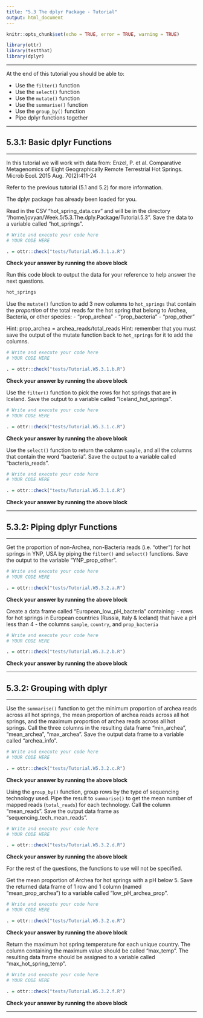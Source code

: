 ```yaml
---
title: "5.3 The dplyr Package - Tutorial"
output: html_document
---
```


```r
knitr::opts_chunk$set(echo = TRUE, error = TRUE, warning = TRUE)

library(ottr)
library(testthat)
library(dplyr)
```

---

At the end of this tutorial you should be able to:

* Use the `filter()` function
* Use the `select()` function
* Use the `mutate()` function
* Use the `summarise()` function
* Use the `group_by()` function
* Pipe dplyr functions together

---

## 5.3.1: Basic dplyr Functions

---

In this tutorial we will work with data from:
Enzel, P. et al. Comparative Metagenomics of Eight Geographically Remote Terrestrial Hot Springs. Microb Ecol. 2015 Aug. 70(2):411-24

Refer to the previous tutorial (5.1 and 5.2) for more information. 

The dplyr package has already been loaded for you.

Read in the CSV "hot_spring_data.csv" and will be in the directory "/home/jovyan/Week.5/5.3.The.dply.Package/Tutorial.5.3". Save the data to a variable called "hot_springs".
```r
# Write and execute your code here
# YOUR CODE HERE
```

```r
. = ottr::check("tests/Tutorial.W5.3.1.a.R")
```
**Check your answer by running the above block** 

Run this code block to output the data for your reference to help answer the next questions.

```r
hot_springs
```

Use the `mutate()` function to add 3 new columns to `hot_springs` that contain the *proportion* of the total reads for the hot spring that belong to Archea, Bacteria, or other species:
- "prop_archea"
- "prop_bacteria"
- "prop_other"

Hint: prop_archea = archea_reads/total_reads
Hint: remember that you must save the output of the mutate function back to `hot_springs` for it to add the columns.
```r
# Write and execute your code here
# YOUR CODE HERE
```

```r
. = ottr::check("tests/Tutorial.W5.3.1.b.R")
```
**Check your answer by running the above block** 

Use the `filter()` function to pick the rows for hot springs that are in Iceland. Save the output to a variable called "Iceland_hot_springs".
```r
# Write and execute your code here
# YOUR CODE HERE
```

```r
. = ottr::check("tests/Tutorial.W5.3.1.c.R")
```
**Check your answer by running the above block** 

Use the `select()` function to return the column `sample`, and all the columns that contain the word "bacteria". Save the output to a variable called "bacteria_reads".
```r
# Write and execute your code here
# YOUR CODE HERE
```

```r
. = ottr::check("tests/Tutorial.W5.3.1.d.R")
```
**Check your answer by running the above block** 

---

## 5.3.2: Piping dplyr Functions

---

Get the proportion of non-Archea, non-Bacteria reads (i.e. "other") for hot springs in YNP, USA by piping the `filter()` and `select()` functions. Save the output to the variable "YNP_prop_other".
```r
# Write and execute your code here
# YOUR CODE HERE
```

```r
. = ottr::check("tests/Tutorial.W5.3.2.a.R")
```
**Check your answer by running the above block** 

Create a data frame called "European_low_pH_bacteria" containing:
- rows for hot springs in European countries (Russia, Italy & Iceland) that have a pH less than 4
- the columns `sample`, `country`, and `prop_bacteria`
```r
# Write and execute your code here
# YOUR CODE HERE
```

```r
. = ottr::check("tests/Tutorial.W5.3.2.b.R")
```
**Check your answer by running the above block** 

---

## 5.3.2: Grouping with dplyr

---

Use the `summarise()` function to get the minimum proportion of archea reads across all hot springs, the mean proportion of archea reads across all hot springs, and the maximum proportion of archea reads across all hot springs. Call the three columns in the resulting data frame "min_archea", "mean_archea", "max_archea". Save the output data frame to a variable called "archea_info".
```r
# Write and execute your code here
# YOUR CODE HERE
```

```r
. = ottr::check("tests/Tutorial.W5.3.2.c.R")
```
**Check your answer by running the above block** 

Using the `group_by()` function, group rows by the type of sequencing technology used. Pipe the result to `summarise()` to get the mean number of mapped reads (`total_reads`) for each technology. Call the column "mean_reads". Save the output data frame as "sequencing_tech_mean_reads".
```r
# Write and execute your code here
# YOUR CODE HERE
```

```r
. = ottr::check("tests/Tutorial.W5.3.2.d.R")
```
**Check your answer by running the above block** 

For the rest of the questions, the functions to use will not be specified. 

Get the mean proportion of Archea for hot springs with a pH below 5. Save the returned data frame of 1 row and 1 column (named "mean_prop_archea") to a variable called "low_pH_archea_prop".
```r
# Write and execute your code here
# YOUR CODE HERE
```

```r
. = ottr::check("tests/Tutorial.W5.3.2.e.R")
```
**Check your answer by running the above block** 

Return the maximum hot spring temperature for each unique country. The column containing the maximum value should be called "max_temp". The resulting data frame should be assigned to a variable called "max_hot_spring_temp".
```r
# Write and execute your code here
# YOUR CODE HERE
```

```r
. = ottr::check("tests/Tutorial.W5.3.2.f.R")
```
**Check your answer by running the above block** 

---